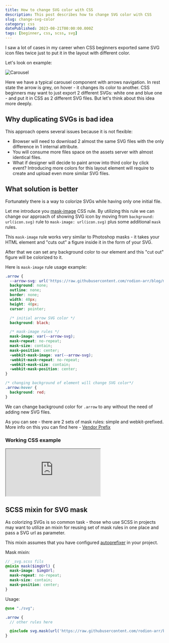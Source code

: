 ```yaml
---
title: How to change SVG color with CSS
description: This post describes how to change SVG color with CSS
slug: change-svg-color
category: css
datePublished: 2023-08-21T00:00:00.000Z
tags: [beginner, css, scss, svg]
---
```


I saw a lot of cases in my career when CSS beginners exported same SVG icon files twice just to put it in the layout with different color.

Let's look on example:

![Carousel](https://raw.githubusercontent.com/rodion-arr/blog/main/content/images/2023/08/colorize-svg/carousel.jpg "Carousel example")

Here we have a typical carousel component with arrows navigation. In rest state the arrow is grey, on hover - it changes its color to another. CSS beginners may want to just export 2 different SVGs: white one and blue one - and put it in CSS as 2 different SVG files. But let's think about this idea more deeply.

## Why duplicating SVGs is bad idea

This approach opens several issues because it is not flexible:

- Browser will need to download 2 almost the same SVG files with the only difference in 1 internal attribute.
- You will consume more files space on the assets server with almost identical files.
- What if designer will decide to paint arrow into third color by click event? Introducing more colors for this layout element will require to create and upload even more similar SVG files.

## What solution is better

Fortunately there is a way to colorize SVGs while having only one initial file.

Let me introduce you <a href="https://developer.mozilla.org/en-US/docs/Web/CSS/mask-image" target="_blank">mask-image</a> CSS rule. By utilizing this rule we can change our approach of showing SVG icon by moving from `background: url(icon.svg)` rule to `mask-image: url(icon.svg)` plus some additional `mask` rules.

This `mask-image` rule works very similar to Photoshop masks - it takes your HTML element and "cuts out" a figure inside it in the form of your SVG.

After that we can set any background color to our element and this "cut out" figure will be colorized to it.

Here is `mask-image` rule usage example:

```css
.arrow {
  --arrow-svg: url('https://raw.githubusercontent.com/rodion-arr/blog/main/content/images/2023/08/colorize-svg/arrow.svg');
  background: none;
  outline: none;
  border: none;
  width: 40px;
  height: 40px;
  cursor: pointer;

  /* initial arrow SVG color */
  background: black;

  /* mask-image rules */
  mask-image: var(--arrow-svg);
  mask-repeat: no-repeat;
  mask-size: contain;
  mask-position: center;
  -webkit-mask-image: var(--arrow-svg);
  -webkit-mask-repeat: no-repeat;
  -webkit-mask-size: contain;
  -webkit-mask-position: center;
}

/* changing background of element will change SVG color*/
.arrow:hover {
  background: red;
}
```

We can change background color for `.arrow` to any without the need of adding new SVG files.

As you can see - there are 2 sets of mask rules: simple and webkit-prefixed. More info on this you can find here - <a href="https://developer.mozilla.org/en-US/docs/Glossary/Vendor_Prefix" target="_blank">Vendor Prefix</a>

### Working CSS example

<iframe src="https://stackblitz.com/edit/web-platform-rtswwh?embed=1&&file=index.html" style={{width: '100%', height: '500px'}}></iframe>

## SCSS mixin for SVG mask

As colorizing SVGs is so common task - those who use SCSS in projects may want to utilize an mixin for reusing set of mask rules in one place and pass a SVG url as parameter.

This mixin assumes that you have configured  <a href="https://www.npmjs.com/package/autoprefixer" target="_blank">autoprefixer</a> in your project.

Mask mixin:

```scss
// _svg.scss fils
@mixin mask($imgUrl) {
  mask-image: $imgUrl;
  mask-repeat: no-repeat;
  mask-size: contain;
  mask-position: center;
}
```

Usage:
```scss
@use "./svg";

.arrow {
  // other rules here

  @include svg.mask(url('https://raw.githubusercontent.com/rodion-arr/blog/main/content/images/2023/08/colorize-svg/arrow.svg'));
}
```
